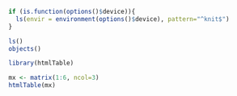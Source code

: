 ```r
if (is.function(options()$device)){
  ls(envir = environment(options()$device), pattern="^knit$")
}

ls()
objects()

```

```r
library(htmlTable)

```


```r

mx <- matrix(1:6, ncol=3) 
htmlTable(mx)

```

